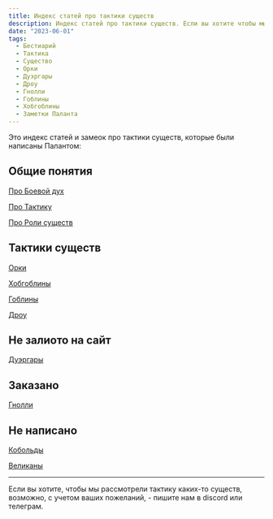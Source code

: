 ```yaml
---
title: Индекс статей про тактики существ
description: Индекс статей про тактики существ. Если вы хотите чтобы мы написали о конкретных существах, то напишите нам.
date: "2023-06-01"
tags:
  - Бестиарий
  - Тактика
  - Существо
  - Орки
  - Дуэргары
  - Дроу
  - Гнолли
  - Гоблины
  - Хобгоблины
  - Заметки Паланта
---
```


Это индекс статей и замеок про тактики существ, которые были написаны Палантом:

## Общие понятия

[Про Боевой дух](/posts/core-d20/mysli-vsluh-dnevnik-razrabotchika-srazhenie-boevoj-duh)

[Про Тактику]()

[Про Роли существ]()

## Тактики существ

[Орки](/posts/articles/orcs-tactics-lore-encounters)

[Хобгоблины](/posts/articles/hobgoblins)

[Гоблины](/posts/articles/goblins-tactics-lore-encounters)

[Дроу](/posts/articles/drow-tactics-lore-encounters)

## Не залиото на сайт

[Дуэргары](/posts/articles/duergars-tactics-lore-encounters)

## Заказано

[Гнолли](/posts/articles/gnolls-tactics-lore-encounters)

## Не написано

[Кобольды](/posts/articles/kobolds-tactics-lore-encounters)

[Великаны](/posts/articles/giants-tactics-lore-encounters)

<hr />

Если вы хотите, чтобы мы рассмотрели тактику каких-то существ, возможно, с учетом ваших пожеланий, - пишите нам в discord или телеграм.
